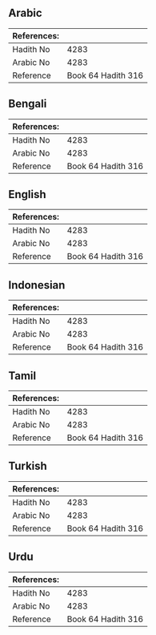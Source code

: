 ## Arabic

<div
  dir="rtl"
  lang="ar"
  style={{ fontSize: "larger", backgroundColor: "#f8f9fa", padding: 20 }}
></div>
<div style={{ backgroundColor: "#f8f9fa", padding: 20, marginBottom: 10 }}>
  <table>
    <thead>
      <tr>
        <th>References:</th>
        <th></th>
      </tr>
    </thead>
    <tbody>
      <tr>
        <td>Hadith No</td>
        <td>4283</td>
      </tr>
      <tr>
        <td>Arabic No</td>
        <td>4283</td>
      </tr>
      <tr>
        <td>Reference</td>
        <td>Book 64 Hadith 316</td>
      </tr>
    </tbody>
  </table>
</div>

## Bengali

<div
  dir="ltr"
  lang="bn"
  style={{ fontSize: "larger", backgroundColor: "#f8f9fa", padding: 20 }}
></div>
<div style={{ backgroundColor: "#f8f9fa", padding: 20, marginBottom: 10 }}>
  <table>
    <thead>
      <tr>
        <th>References:</th>
        <th></th>
      </tr>
    </thead>
    <tbody>
      <tr>
        <td>Hadith No</td>
        <td>4283</td>
      </tr>
      <tr>
        <td>Arabic No</td>
        <td>4283</td>
      </tr>
      <tr>
        <td>Reference</td>
        <td>Book 64 Hadith 316</td>
      </tr>
    </tbody>
  </table>
</div>

## English

<div
  dir="ltr"
  lang="en"
  style={{ fontSize: "larger", backgroundColor: "#f8f9fa", padding: 20 }}
></div>
<div style={{ backgroundColor: "#f8f9fa", padding: 20, marginBottom: 10 }}>
  <table>
    <thead>
      <tr>
        <th>References:</th>
        <th></th>
      </tr>
    </thead>
    <tbody>
      <tr>
        <td>Hadith No</td>
        <td>4283</td>
      </tr>
      <tr>
        <td>Arabic No</td>
        <td>4283</td>
      </tr>
      <tr>
        <td>Reference</td>
        <td>Book 64 Hadith 316</td>
      </tr>
    </tbody>
  </table>
</div>

## Indonesian

<div
  dir="ltr"
  lang="id"
  style={{ fontSize: "larger", backgroundColor: "#f8f9fa", padding: 20 }}
></div>
<div style={{ backgroundColor: "#f8f9fa", padding: 20, marginBottom: 10 }}>
  <table>
    <thead>
      <tr>
        <th>References:</th>
        <th></th>
      </tr>
    </thead>
    <tbody>
      <tr>
        <td>Hadith No</td>
        <td>4283</td>
      </tr>
      <tr>
        <td>Arabic No</td>
        <td>4283</td>
      </tr>
      <tr>
        <td>Reference</td>
        <td>Book 64 Hadith 316</td>
      </tr>
    </tbody>
  </table>
</div>

## Tamil

<div
  dir="ltr"
  lang="ta"
  style={{ fontSize: "larger", backgroundColor: "#f8f9fa", padding: 20 }}
></div>
<div style={{ backgroundColor: "#f8f9fa", padding: 20, marginBottom: 10 }}>
  <table>
    <thead>
      <tr>
        <th>References:</th>
        <th></th>
      </tr>
    </thead>
    <tbody>
      <tr>
        <td>Hadith No</td>
        <td>4283</td>
      </tr>
      <tr>
        <td>Arabic No</td>
        <td>4283</td>
      </tr>
      <tr>
        <td>Reference</td>
        <td>Book 64 Hadith 316</td>
      </tr>
    </tbody>
  </table>
</div>

## Turkish

<div
  dir="ltr"
  lang="tr"
  style={{ fontSize: "larger", backgroundColor: "#f8f9fa", padding: 20 }}
></div>
<div style={{ backgroundColor: "#f8f9fa", padding: 20, marginBottom: 10 }}>
  <table>
    <thead>
      <tr>
        <th>References:</th>
        <th></th>
      </tr>
    </thead>
    <tbody>
      <tr>
        <td>Hadith No</td>
        <td>4283</td>
      </tr>
      <tr>
        <td>Arabic No</td>
        <td>4283</td>
      </tr>
      <tr>
        <td>Reference</td>
        <td>Book 64 Hadith 316</td>
      </tr>
    </tbody>
  </table>
</div>

## Urdu

<div
  dir="rtl"
  lang="ur"
  style={{ fontSize: "larger", backgroundColor: "#f8f9fa", padding: 20 }}
></div>
<div style={{ backgroundColor: "#f8f9fa", padding: 20, marginBottom: 10 }}>
  <table>
    <thead>
      <tr>
        <th>References:</th>
        <th></th>
      </tr>
    </thead>
    <tbody>
      <tr>
        <td>Hadith No</td>
        <td>4283</td>
      </tr>
      <tr>
        <td>Arabic No</td>
        <td>4283</td>
      </tr>
      <tr>
        <td>Reference</td>
        <td>Book 64 Hadith 316</td>
      </tr>
    </tbody>
  </table>
</div>
